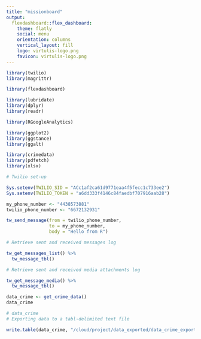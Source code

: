 ```yaml
---
title: "missionboard"
output: 
  flexdashboard::flex_dashboard:
    theme: flatly
    social: menu
    orientation: columns
    vertical_layout: fill
    logo: virtulis-logo.png
    favicon: virtulis-logo.png
---
```


```r

library(twilio)
library(magrittr)

library(flexdashboard)

library(lubridate)
library(dplyr)
library(readr)

library(RGoogleAnalytics)

library(ggplot2)
library(ggstance)
library(ggalt)

library(crimedata)
library(pdfetch)
library(xlsx)

```

```r
# Twilio set-up

Sys.setenv(TWILIO_SID = "ACc1af2ca61d9771eaa4f5fecc1c733ee2")
Sys.setenv(TWILIO_TOKEN = "a6dd333f4146c84faedbf707916aab28")

my_phone_number <- "4438573881"
twilio_phone_number <- "6672132931"

tw_send_message(from = twilio_phone_number,
                to = my_phone_number,
                body = "Hello from R")
```

```r
# Retrieve sent and received messages log

tw_get_messages_list() %>%
  tw_message_tbl()
```

```r
# Retrieve sent and received media attachments log

tw_get_message_media() %>%
  tw_message_tbl()
```

```r
data_crime <- get_crime_data()
data_crime
```

```r
# data_crime
# Exporting data to a tabl-delimited text file

write.table(data_crime, "/cloud/project/data_exported/data_crime_exported.txt", sep="\t")
```









